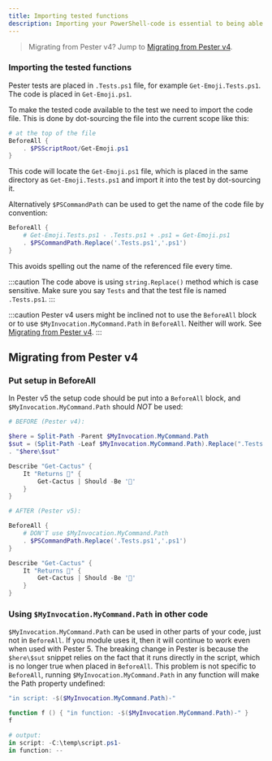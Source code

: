 ```yaml
---
title: Importing tested functions
description: Importing your PowerShell-code is essential to being able to test it. See how to import functions from your code to make them available for your tests
---
```


> Migrating from Pester v4? Jump to [Migrating from Pester v4](#migrating-from-pester-v4).


### Importing the tested functions

Pester tests are placed in `.Tests.ps1` file, for example `Get-Emoji.Tests.ps1`. The code is placed in `Get-Emoji.ps1`.

To make the tested code available to the test we need to import the code file. This is done by dot-sourcing the file into the current scope like this:

```powershell title="Get-Emoji.Tests.ps1"
# at the top of the file
BeforeAll {
    . $PSScriptRoot/Get-Emoji.ps1
}
```

This code will locate the `Get-Emoji.ps1` file, which is placed in the same directory as `Get-Emoji.Tests.ps1` and import it into the test by dot-sourcing it.

Alternatively `$PSCommandPath` can be used to get the name of the code file by convention:

```powershell title="Get-Emoji.Tests.ps1"
BeforeAll {
    # Get-Emoji.Tests.ps1 - .Tests.ps1 + .ps1 = Get-Emoji.ps1
    . $PSCommandPath.Replace('.Tests.ps1','.ps1')
}
```

This avoids spelling out the name of the referenced file every time.

:::caution
The code above is using `string.Replace()` method which is case sensitive. Make sure you say `Tests` and that the test file is named `.Tests.ps1`.
:::

:::caution
Pester v4 users might be inclined not to use the `BeforeAll` block or to use `$MyInvocation.MyCommand.Path` in `BeforeAll`. Neither will work. See [Migrating from Pester v4](#migrating-from-pester-v4).
:::


## Migrating from Pester v4
### Put setup in BeforeAll

In Pester v5 the setup code should be put into a `BeforeAll` block, and `$MyInvocation.MyCommand.Path` should *NOT* be used:

```powershell
# BEFORE (Pester v4):

$here = Split-Path -Parent $MyInvocation.MyCommand.Path
$sut = (Split-Path -Leaf $MyInvocation.MyCommand.Path).Replace(".Tests.", ".")
. "$here\$sut"

Describe "Get-Cactus" {
    It "Returns 🌵" {
        Get-Cactus | Should -Be '🌵'
    }
}
```

```powershell
# AFTER (Pester v5):

BeforeAll {
    # DON'T use $MyInvocation.MyCommand.Path
    . $PSCommandPath.Replace('.Tests.ps1','.ps1')
}

Describe "Get-Cactus" {
    It "Returns 🌵" {
        Get-Cactus | Should -Be '🌵'
    }
}
```

### Using `$MyInvocation.MyCommand.Path` in other code

`$MyInvocation.MyCommand.Path` can be used in other parts of your code, just not in `BeforeAll`. If you module uses it, then it will continue to work even when used with Pester 5. The breaking change in Pester is because the `$here\$sut` snippet relies on the fact that it runs directly in the script, which is no longer true when placed in `BeforeAll`. This problem is not specific to `BeforeAll`, running `$MyInvocation.MyCommand.Path` in any function will make the Path property undefined:

```powershell
"in script: -$($MyInvocation.MyCommand.Path)-"

function f () { "in function: -$($MyInvocation.MyCommand.Path)-" }
f

# output:
in script: -C:\temp\script.ps1-
in function: --
```
